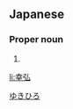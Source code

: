 ==Japanese==
{{ja-kanjitab|幸|弘}}

===Proper noun===
{{ja-pos|proper|ゆきひろ}}

# {{given name|male|lang=ja}}

[[Category:Japanese male given names|ゆきひろ]]

[[li:幸弘]]